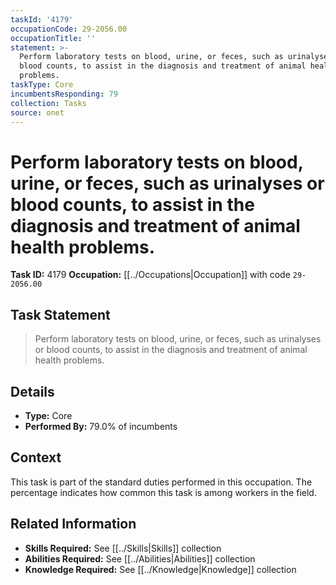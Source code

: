 ```yaml
---
taskId: '4179'
occupationCode: 29-2056.00
occupationTitle: ''
statement: >-
  Perform laboratory tests on blood, urine, or feces, such as urinalyses or
  blood counts, to assist in the diagnosis and treatment of animal health
  problems.
taskType: Core
incumbentsResponding: 79
collection: Tasks
source: onet
---
```

# Perform laboratory tests on blood, urine, or feces, such as urinalyses or blood counts, to assist in the diagnosis and treatment of animal health problems.

**Task ID:** 4179
**Occupation:** [[../Occupations|Occupation]] with code `29-2056.00`

## Task Statement

> Perform laboratory tests on blood, urine, or feces, such as urinalyses or blood counts, to assist in the diagnosis and treatment of animal health problems.

## Details

- **Type:** Core
- **Performed By:** 79.0% of incumbents

## Context

This task is part of the standard duties performed in this occupation. The percentage indicates how common this task is among workers in the field.

## Related Information

- **Skills Required:** See [[../Skills|Skills]] collection
- **Abilities Required:** See [[../Abilities|Abilities]] collection
- **Knowledge Required:** See [[../Knowledge|Knowledge]] collection
